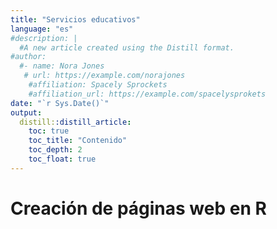 ```yaml
---
title: "Servicios educativos"
language: "es"
#description: |
  #A new article created using the Distill format.
#author:
  #- name: Nora Jones 
   # url: https://example.com/norajones
    #affiliation: Spacely Sprockets
    #affiliation_url: https://example.com/spacelysprokets
date: "`r Sys.Date()`"
output: 
  distill::distill_article:
    toc: true
    toc_title: "Contenido"
    toc_depth: 2
    toc_float: true
---
```


# Creación de páginas web en R




